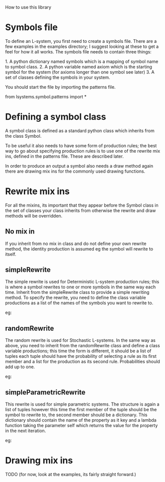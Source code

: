 How to use this library

= Symbols file =

To define an L-system, you first need to create a symbols file. There are a few examples in the examples directory; I suggest looking at these to get a feel for how it all works. The symbols file needs to contain three things:

1. A python dictionary named symbols which is a mapping of symbol name to symbol class.
2. A python variable named axiom which is the starting symbol for the system (for axioms longer than one symbol see later)
3. A set of classes defining the symbols in your system. 

You should start the file by importing the patterns file. 

from lsystems.symbol.patterns import * 

= Defining a symbol class =

A symbol class is defined as a standard python class which inherits from the class Symbol. 

To be useful it also needs to have some form of production rules; the best way to go about specifying production rules is to use one of the rewrite mix ins, defined in the patterns file. These are described later. 

In order to produce an output a symbol also needs a draw method again there are drawing mix ins for the commonly used drawing functions.

= Rewrite mix ins =

For all the mixins, its important that they appear before the Symbol class in the set of classes your class inherits from otherwise the rewrite and draw methods will be overridden.  

== No mix in ==
If you inherit from no mix in class and do not define your own rewrite method, the identity production is assumed eg the symbol will rewrite to itself.

== simpleRewrite ==
The simple rewrite is used for Deterministic L-system production rules; this is where a symbol rewrites to one or more symbols in the same way each time. Inherit from the simpleRewrite class to provide a simple rewriting method. To specify the rewrite, you need to define the class variable productions as a list of the names of the symbols you want to rewrite to. 

eg: 
{{{productions = ['F','F','m','F','F']}}}

== randomRewrite ==
The random rewrite is used for Stochastic L-systems. In the same way as above, you need to inherit from the randomRewrite class and define a class variable productions; this time the form is different, it should be a list of tuples each tuple should have the probability of selecting a rule as its first member and a list for the production as its second rule. Probabilities should add up to one.

eg:
{{{productions = [(.50,['F']),(.50,['F','F'])]}}}


== simpleParametricRewrite == 
This rewrite is used for simple parametric systems. The structure is again a list of tuples however this time the first member of the tuple should be the symbol to rewrite to, the second member should be a dictionary. This dictionary should contain the name of the property as it key and a lambda function taking the parameter self which returns the value for the property in the next iteration.

eg:
{{{productions = [('F',{'length':lambda self: self.length +1})]}}}

= Drawing mix ins =
TODO (for now, look at the examples, its fairly straight forward.)
